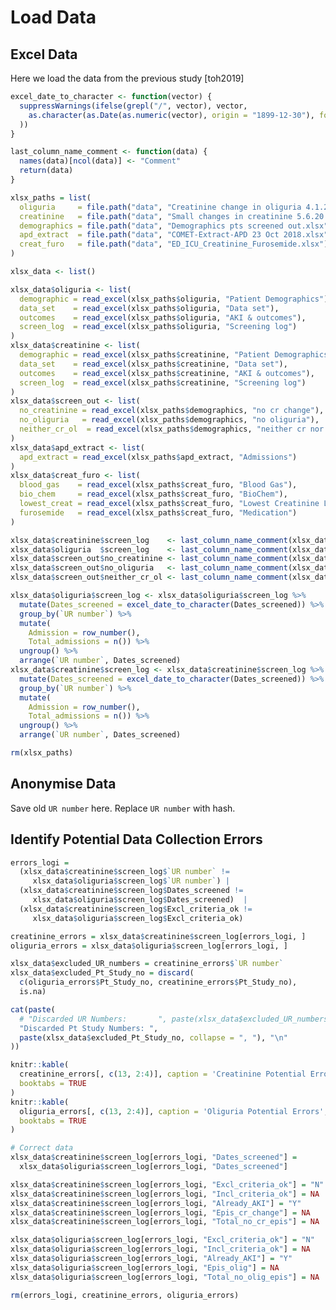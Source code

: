 # Load Data

## Excel Data

Here we load the data from the previous study [toh2019]

```r
excel_date_to_character <- function(vector) {
  suppressWarnings(ifelse(grepl("/", vector), vector,
    as.character(as.Date(as.numeric(vector), origin = "1899-12-30"), format = "%d/%m/%y")
  ))
}
```

```r
last_column_name_comment <- function(data) {
  names(data)[ncol(data)] <- "Comment"
  return(data)
}
```

```r
xlsx_paths = list(
  oliguria     = file.path("data", "Creatinine change in oliguria 4.1.20.xlsx"),
  creatinine   = file.path("data", "Small changes in creatinine 5.6.20.xlsx"),
  demographics = file.path("data", "Demographics pts screened out.xlsx"),
  apd_extract  = file.path("data", "COMET-Extract-APD 23 Oct 2018.xlsx"),
  creat_furo   = file.path("data", "ED_ICU_Creatinine_Furosemide.xlsx")
)

xlsx_data <- list()

xlsx_data$oliguria <- list(
  demographic = read_excel(xlsx_paths$oliguria, "Patient Demographics"),
  data_set    = read_excel(xlsx_paths$oliguria, "Data set"),
  outcomes    = read_excel(xlsx_paths$oliguria, "AKI & outcomes"),
  screen_log  = read_excel(xlsx_paths$oliguria, "Screening log")
)
xlsx_data$creatinine <- list(
  demographic = read_excel(xlsx_paths$creatinine, "Patient Demographics"),
  data_set    = read_excel(xlsx_paths$creatinine, "Data set"),
  outcomes    = read_excel(xlsx_paths$creatinine, "AKI & outcomes"),
  screen_log  = read_excel(xlsx_paths$creatinine, "Screening log")
)
xlsx_data$screen_out <- list(
  no_creatinine = read_excel(xlsx_paths$demographics, "no cr change"),
  no_oliguria   = read_excel(xlsx_paths$demographics, "no oliguria"),
  neither_cr_ol  = read_excel(xlsx_paths$demographics, "neither cr nor olig")
)
xlsx_data$apd_extract <- list(
  apd_extract = read_excel(xlsx_paths$apd_extract, "Admissions")
)
xlsx_data$creat_furo <- list(
  blood_gas    = read_excel(xlsx_paths$creat_furo, "Blood Gas"),
  bio_chem     = read_excel(xlsx_paths$creat_furo, "BioChem"),
  lowest_creat = read_excel(xlsx_paths$creat_furo, "Lowest Creatinine Level"),
  furosemide   = read_excel(xlsx_paths$creat_furo, "Medication")
)

xlsx_data$creatinine$screen_log    <- last_column_name_comment(xlsx_data$creatinine$screen_log   )
xlsx_data$oliguria  $screen_log    <- last_column_name_comment(xlsx_data$oliguria  $screen_log   )
xlsx_data$screen_out$no_creatinine <- last_column_name_comment(xlsx_data$screen_out$no_creatinine)
xlsx_data$screen_out$no_oliguria   <- last_column_name_comment(xlsx_data$screen_out$no_oliguria  )
xlsx_data$screen_out$neither_cr_ol <- last_column_name_comment(xlsx_data$screen_out$neither_cr_ol)

xlsx_data$oliguria$screen_log <- xlsx_data$oliguria$screen_log %>%
  mutate(Dates_screened = excel_date_to_character(Dates_screened)) %>%
  group_by(`UR number`) %>%
  mutate(
    Admission = row_number(),
    Total_admissions = n()) %>%
  ungroup() %>%
  arrange(`UR number`, Dates_screened)
xlsx_data$creatinine$screen_log <- xlsx_data$creatinine$screen_log %>%
  mutate(Dates_screened = excel_date_to_character(Dates_screened)) %>%
  group_by(`UR number`) %>%
  mutate(
    Admission = row_number(),
    Total_admissions = n()) %>%
  ungroup() %>%
  arrange(`UR number`, Dates_screened)

rm(xlsx_paths)
```

## Anonymise Data

Save old `UR number` here. Replace `UR number` with hash.

## Identify Potential Data Collection Errors

```r
errors_logi =
  (xlsx_data$creatinine$screen_log$`UR number` !=
     xlsx_data$oliguria$screen_log$`UR number`) |
  (xlsx_data$creatinine$screen_log$Dates_screened !=
     xlsx_data$oliguria$screen_log$Dates_screened)  |
  (xlsx_data$creatinine$screen_log$Excl_criteria_ok !=
     xlsx_data$oliguria$screen_log$Excl_criteria_ok)

creatinine_errors = xlsx_data$creatinine$screen_log[errors_logi, ]
oliguria_errors = xlsx_data$oliguria$screen_log[errors_logi, ]

xlsx_data$excluded_UR_numbers = creatinine_errors$`UR number`
xlsx_data$excluded_Pt_Study_no = discard(
  c(oliguria_errors$Pt_Study_no, creatinine_errors$Pt_Study_no),
  is.na)

cat(paste(
  # "Discarded UR Numbers:       ", paste(xlsx_data$excluded_UR_numbers , collapse = ", "), "\n",
  "Discarded Pt Study Numbers: ",
  paste(xlsx_data$excluded_Pt_Study_no, collapse = ", "), "\n"
))

knitr::kable(
  creatinine_errors[, c(13, 2:4)], caption = 'Creatinine Potential Errors',
  booktabs = TRUE
)
knitr::kable(
  oliguria_errors[, c(13, 2:4)], caption = 'Oliguria Potential Errors',
  booktabs = TRUE
)

# Correct data
xlsx_data$creatinine$screen_log[errors_logi, "Dates_screened"] =
  xlsx_data$oliguria$screen_log[errors_logi, "Dates_screened"]

xlsx_data$creatinine$screen_log[errors_logi, "Excl_criteria_ok"] = "N"
xlsx_data$creatinine$screen_log[errors_logi, "Incl_criteria_ok"] = NA
xlsx_data$creatinine$screen_log[errors_logi, "Already_AKI"] = "Y"
xlsx_data$creatinine$screen_log[errors_logi, "Epis_cr_change"] = NA
xlsx_data$creatinine$screen_log[errors_logi, "Total_no_cr_epis"] = NA

xlsx_data$oliguria$screen_log[errors_logi, "Excl_criteria_ok"] = "N"
xlsx_data$oliguria$screen_log[errors_logi, "Incl_criteria_ok"] = NA
xlsx_data$oliguria$screen_log[errors_logi, "Already_AKI"] = "Y"
xlsx_data$oliguria$screen_log[errors_logi, "Epis_olig"] = NA
xlsx_data$oliguria$screen_log[errors_logi, "Total_no_olig_epis"] = NA

rm(errors_logi, creatinine_errors, oliguria_errors)
```
